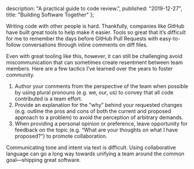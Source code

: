 
  description: "A practical guide to code review.",
  published: "2019-12-27",
  title: "Building Software Together"
};

<Layout>
<Post {...meta}>

Writing code with other people is hard. Thankfully, companies like GitHub have built great tools to help make it easier. Tools so great that it’s difficult for me to remember the days before GitHub Pull Requests with easy-to-follow conversations through inline comments on diff files.

Even with great tooling like this, however, it can still be challenging avoid miscommunication that can sometimes create resentment between team members. Here are a few tactics I’ve learned over the years to foster community.

1. Author your comments from the perspective of the team when possible by using plural pronouns (e.g. we, our, us) to convey that all code contributed is a team effort.
1. Provide an explanation for the “why” behind your requested changes (e.g. outline the pros and cons of both the current and proposed approach to a problem) to avoid the perception of arbitrary demands.
1. When providing a personal opinion or preference, leave opportunity for feedback on the topic (e.g. “What are your thoughts on what I have proposed?”) to promote collaboration.

Communicating tone and intent via text is difficult. Using collaborative language can go a long way towards unifying a team around the common goal—shipping great software.

</Post>
</Layout>
